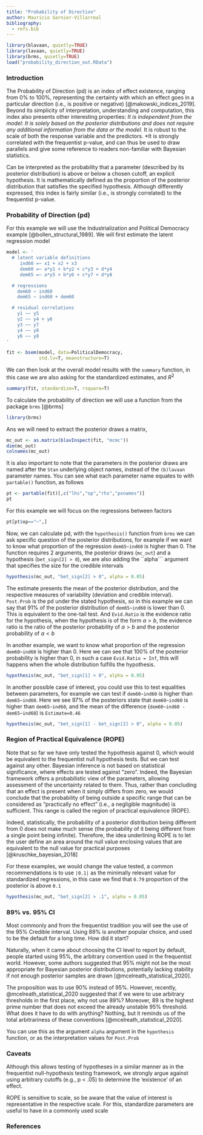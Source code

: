 ```yaml
---
title: "Probability of Direction"
author: Mauricio Garnier-Villarreal
bibliography:
  - refs.bib
---
```


```r
library(blavaan, quietly=TRUE)
library(lavaan, quietly=TRUE)
library(brms, quietly=TRUE)
load("probability_direction_out.RData")
```

### Introduction 

The Probability of Direction (pd) is an index of effect existence, ranging from 0% to 100%, representing the certainty with which an effect goes in a particular direction (i.e., is positive or negative) [@makowski_indices_2019]. Beyond its simplicity of interpretation, understanding and computation, this index also presents other interesting properties:
*It is independent from the model: It is solely based on the posterior distributions and does not require any additional information from the data or the model.
*It is robust to the scale of both the response variable and the predictors.
*It is strongly correlated with the frequentist p-value, and can thus be used to draw parallels and give some reference to readers non-familiar with Bayesian statistics.

Can be interpreted as the probability that a parameter (described by its posterior distribution) is above or below a chosen cutoff, an explicit hypothesis. It is mathematically defined as the proportion of the posterior distribution that satisfies the specified hypothesis. Although differently expressed, this index is fairly similar (i.e., is strongly correlated) to the frequentist p-value. 

### Probability of Direction (pd)

For this example we will use the Industrialization and Political Democracy example [@bollen_structural_1989]. We will first estimate the latent regression model

```r
model <- '
  # latent variable definitions
     ind60 =~ x1 + x2 + x3
     dem60 =~ a*y1 + b*y2 + c*y3 + d*y4
     dem65 =~ a*y5 + b*y6 + c*y7 + d*y8

  # regressions
    dem60 ~ ind60
    dem65 ~ ind60 + dem60

  # residual correlations
    y1 ~~ y5
    y2 ~~ y4 + y6
    y3 ~~ y7
    y4 ~~ y8
    y6 ~~ y8
'

fit <- bsem(model, data=PoliticalDemocracy,
            std.lv=T, meanstructure=T)
```

We can then look at the overall model results with the ```summary``` function, in this case we are also asking for the standardized estimates, and $R^2$

```r
summary(fit, standardize=T, rsquare=T)
```


To calculate the probability of direction we will use a function from the package ```brms``` [@brms]

```r
library(brms)
```

Ans we will need to extract the posterior draws a matrix, 

```r
mc_out <- as.matrix(blavInspect(fit, "mcmc"))
dim(mc_out)
colnames(mc_out)
```

It is also important to note that the parameters in the posterior draws are named after the ```Stan``` underlying object names, instead of the ```(b)lavaan``` parameter names. You can see what each parameter name equates to with ```partable()``` function, as follows

```r
pt <- partable(fit)[,c("lhs","op","rhs","pxnames")]
pt
```

For this example we will focus on the regressions between factors

```r
pt[pt$op=="~",]
```

Now, we can calculate pd, with the ```hypothesis()``` function from ```brms``` we can ask specific question of the posterior distributions, for example if we want to know what proportion of the regression ```dem65~ind60``` is higher than 0. The function requires 2 arguments, the posterior draws (```mc_out```) and a hypothesis (```bet_sign[2] > 0```), we are also adding the ``alpha``` argument that specifies the size for the credible intervals

```r
hypothesis(mc_out, "bet_sign[2] > 0", alpha = 0.05)
```

The estimate presents the mean of the posterior distribution, and the respective measures of variability (deviation and credible interval). ```Post.Prob``` is the pd under the stated hypothesis, so in this example we can say that 91% of the posterior distribution of ```dem65~ind60``` is lower than 0. This is equivalent to the one-tail test. And ```Evid.Ratio``` is the evidence ratio for the hypothesis, when the hypothesis is of the form $a > b$, the evidence ratio is the ratio of the posterior probability of $a > b$ and the posterior probability of $a < b$ 

In another example, we want to know what proportion of the regression ```dem60~ind60``` is higher than 0. Here we can see that 100% of the posterior probability is higher than 0, in such a case ```Evid.Ratio = Inf```, this will happens when the whole distribution fulfills the hypothesis.

```r
hypothesis(mc_out, "bet_sign[1] > 0", alpha = 0.05)
```

In another possible case of interest, you could use this to test equalities between parameters, for example we can test if ```dem60~ind60``` is higher than ```dem65~ind60```. Here we see 97% of the posteriors state that ```dem60~ind60``` is higher than ```dem65~ind60```, and the mean of the difference (```dem60~ind60 - dem65~ind60```) is ```Estimate=0.46```

```r
hypothesis(mc_out, "bet_sign[1] - bet_sign[2] > 0", alpha = 0.05)
```

### Region of Practical Equivalence (ROPE)

Note that so far we have only tested the hypothesis against 0, which would be equivalent to the frequentist null hypothesis tests. But we can test against any other. Bayesian inference is not based on statistical significance, where effects are tested against “zero”. Indeed, the Bayesian framework offers a probabilistic view of the parameters, allowing assessment of the uncertainty related to them. Thus, rather than concluding that an effect is present when it simply differs from zero, we would conclude that the probability of being outside a specific range that can be considered as “practically no effect” (i.e., a negligible magnitude) is sufficient. This range is called the region of practical equivalence (ROPE).

Indeed, statistically, the probability of a posterior distribution being different from 0 does not make much sense (the probability of it being different from a single point being infinite). Therefore, the idea underlining ROPE is to let the user define an area around the null value enclosing values that are equivalent to the null value for practical purposes [@kruschke_bayesian_2018]

For these examples, we would change the value tested, a common recommendations is to use ```|0.1|``` as the minimally relevant value for standardized regressions, in this case we find that ```0.79``` proportion of the posterior is above ```0.1``` 

```r
hypothesis(mc_out, "bet_sign[2] > .1", alpha = 0.05)
```

### 89% vs. 95% CI

Most commonly and from the frequentist tradition you will see the use of the 95% Credible interval. Using 89% is another popular choice, and used to be the default for a long time. How did it start?

Naturally, when it came about choosing the CI level to report by default, people started using 95%, the arbitrary convention used in the frequentist world. However, some authors suggested that 95% might not be the most appropriate for Bayesian posterior distributions, potentially lacking stability if not enough posterior samples are drawn [@mcelreath_statistical_2020].

The proposition was to use 90% instead of 95%. However, recently, @mcelreath_statistical_2020 suggested that if we were to use arbitrary thresholds in the first place, why not use 89%? Moreover, 89 is the highest prime number that does not exceed the already unstable 95% threshold. What does it have to do with anything? Nothing, but it reminds us of the total arbitrariness of these conventions [@mcelreath_statistical_2020].

You can use this as the argument ```alpha``` argument in the ```hypothesis``` function, or as the interpretation values for ```Post.Prob```

### Caveats

Although this allows testing of hypotheses in a similar manner as in the frequentist null-hypothesis testing framework, we strongly argue against using arbitrary cutoffs (e.g., p < .05) to determine the 'existence' of an effect.

ROPE is sensitive to scale, so be aware that the value of interest is representative in the respective scale. For this, standardize parameters are useful to have in a commonly used scale

### References


